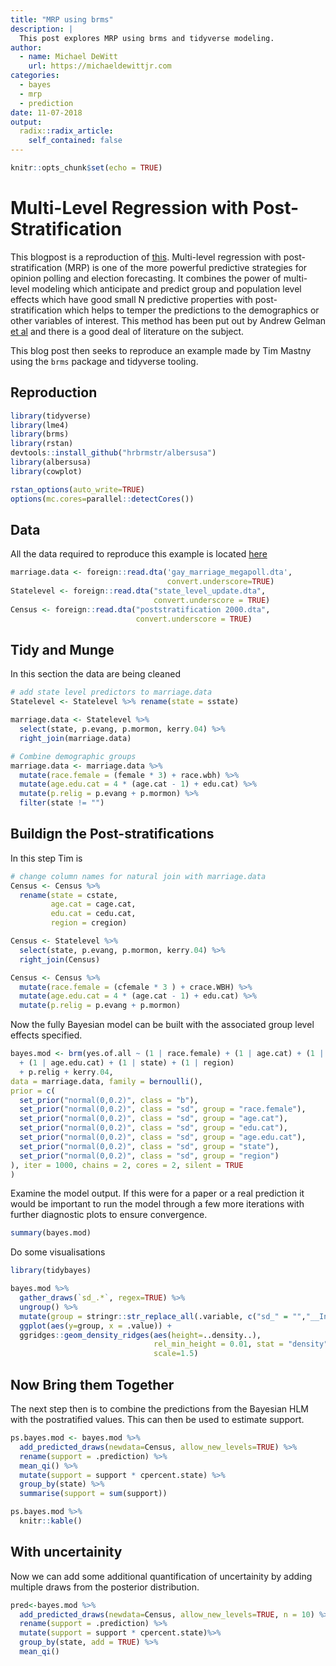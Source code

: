 ```yaml
---
title: "MRP using brms"
description: |
  This post explores MRP using brms and tidyverse modeling.
author:
  - name: Michael DeWitt
    url: https://michaeldewittjr.com
categories:
  - bayes
  - mrp
  - prediction
date: 11-07-2018
output:
  radix::radix_article:
    self_contained: false
---
```


```r
knitr::opts_chunk$set(echo = TRUE)
```

# Multi-Level Regression with Post-Stratification

This blogpost is a reproduction of [this](https://timmastny.rbind.io/blog/multilevel-mrp-tidybayes-brms-stan/). Multi-level regression with post-stratification (MRP) is one of the more powerful predictive strategies for opinion polling and election forecasting. It combines the power of multi-level modeling which anticipate and predict group and population level effects which have good small N predictive properties with post-stratification which helps to temper the predictions to the demographics or other variables of interest. This method has been put out by Andrew Gelman [et al](http://www.princeton.edu/~jkastell/MRP_primer/mrp_primer.pdf) and there is a good deal of literature on the subject.

This blog post then seeks to reproduce an example made by Tim Mastny using the `brms` package and tidyverse tooling.

## Reproduction

```r
library(tidyverse)
library(lme4)
library(brms)
library(rstan)
devtools::install_github("hrbrmstr/albersusa")
library(albersusa)
library(cowplot)

rstan_options(auto_write=TRUE)
options(mc.cores=parallel::detectCores())
```

## Data

All the data required to reproduce this example is located [here](http://www.princeton.edu/~jkastell/mrp_primer.html)

```r
marriage.data <- foreign::read.dta('gay_marriage_megapoll.dta',
                                   convert.underscore=TRUE)
Statelevel <- foreign::read.dta("state_level_update.dta",
                                convert.underscore = TRUE)
Census <- foreign::read.dta("poststratification 2000.dta",
                            convert.underscore = TRUE)
```

## Tidy and Munge

In this section the data are being cleaned

```r
# add state level predictors to marriage.data
Statelevel <- Statelevel %>% rename(state = sstate)

marriage.data <- Statelevel %>%
  select(state, p.evang, p.mormon, kerry.04) %>%
  right_join(marriage.data)

# Combine demographic groups
marriage.data <- marriage.data %>%
  mutate(race.female = (female * 3) + race.wbh) %>%
  mutate(age.edu.cat = 4 * (age.cat - 1) + edu.cat) %>%
  mutate(p.relig = p.evang + p.mormon) %>%
  filter(state != "")
```

## Buildign the Post-stratifications

In this step Tim is 

```r
# change column names for natural join with marriage.data
Census <- Census %>% 
  rename(state = cstate,
         age.cat = cage.cat,
         edu.cat = cedu.cat,
         region = cregion)

Census <- Statelevel %>%
  select(state, p.evang, p.mormon, kerry.04) %>%
  right_join(Census)

Census <- Census %>%
  mutate(race.female = (cfemale * 3 ) + crace.WBH) %>%
  mutate(age.edu.cat = 4 * (age.cat - 1) + edu.cat) %>%
  mutate(p.relig = p.evang + p.mormon)
```

Now the fully Bayesian model can be built with the associated group level effects specified.

```r
bayes.mod <- brm(yes.of.all ~ (1 | race.female) + (1 | age.cat) + (1 | edu.cat)
  + (1 | age.edu.cat) + (1 | state) + (1 | region)
  + p.relig + kerry.04,
data = marriage.data, family = bernoulli(),
prior = c(
  set_prior("normal(0,0.2)", class = "b"),
  set_prior("normal(0,0.2)", class = "sd", group = "race.female"),
  set_prior("normal(0,0.2)", class = "sd", group = "age.cat"),
  set_prior("normal(0,0.2)", class = "sd", group = "edu.cat"),
  set_prior("normal(0,0.2)", class = "sd", group = "age.edu.cat"),
  set_prior("normal(0,0.2)", class = "sd", group = "state"),
  set_prior("normal(0,0.2)", class = "sd", group = "region")
), iter = 1000, chains = 2, cores = 2, silent = TRUE
)
```

Examine the model output. If this were for a paper or a real prediction it would be important to run the model through a few more iterations with further diagnostic plots to ensure convergence.

```r
summary(bayes.mod)
```

Do some visualisations

```r
library(tidybayes)

bayes.mod %>%
  gather_draws(`sd_.*`, regex=TRUE) %>%
  ungroup() %>%
  mutate(group = stringr::str_replace_all(.variable, c("sd_" = "","__Intercept"=""))) %>%
  ggplot(aes(y=group, x = .value)) + 
  ggridges::geom_density_ridges(aes(height=..density..),
                                rel_min_height = 0.01, stat = "density",
                                scale=1.5)
```

## Now Bring them Together

The next step then is to combine the predictions from the Bayesian HLM with the postratified values. This can then be used to estimate support.

```r
ps.bayes.mod <- bayes.mod %>%
  add_predicted_draws(newdata=Census, allow_new_levels=TRUE) %>%
  rename(support = .prediction) %>%
  mean_qi() %>%
  mutate(support = support * cpercent.state) %>%
  group_by(state) %>%
  summarise(support = sum(support))

ps.bayes.mod %>% 
  knitr::kable()
```

## With uncertainity

Now we can add some additional quantification of uncertainity by adding multiple draws from the posterior distribution.

```r
pred<-bayes.mod %>%
  add_predicted_draws(newdata=Census, allow_new_levels=TRUE, n = 10) %>%
  rename(support = .prediction) %>%
  mutate(support = support * cpercent.state)%>%
  group_by(state, add = TRUE) %>%
  mean_qi()
```


